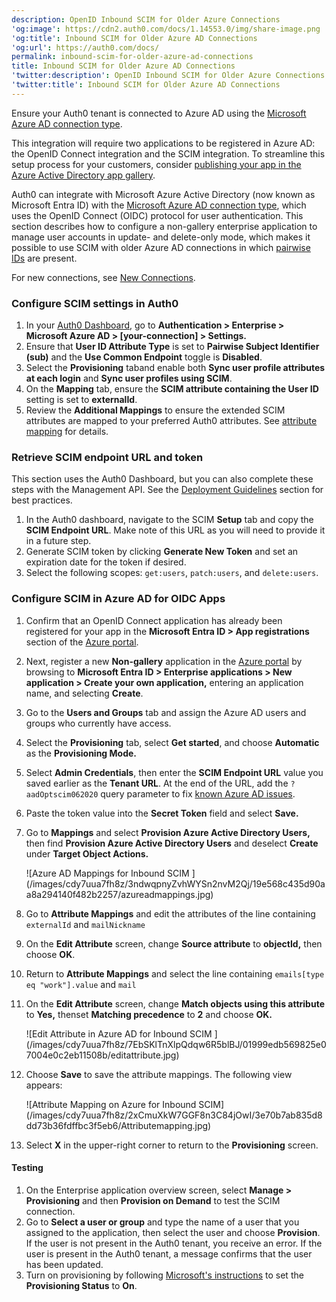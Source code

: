 ```yaml
---
description: OpenID Inbound SCIM for Older Azure Connections
'og:image': https://cdn2.auth0.com/docs/1.14553.0/img/share-image.png
'og:title': Inbound SCIM for Older Azure AD Connections
'og:url': https://auth0.com/docs/
permalink: inbound-scim-for-older-azure-ad-connections
title: Inbound SCIM for Older Azure AD Connections
'twitter:description': OpenID Inbound SCIM for Older Azure Connections
'twitter:title': Inbound SCIM for Older Azure AD Connections
---
```

<Card title="Before you start">

Ensure your Auth0 tenant is connected to Azure AD using the [Microsoft Azure AD connection type](/docs/authenticate/identity-providers/enterprise-identity-providers/azure-active-directory/v2).

This integration will require two applications to be registered in Azure AD: the OpenID Connect integration and the SCIM integration. To streamline this setup process for your customers, consider [publishing your app in the Azure Active Directory app gallery](https://learn.microsoft.com/en-us/azure/active-directory/develop/v2-howto-app-gallery-listing#step-6---submit-your-app).

</Card>

Auth0 can integrate with Microsoft Azure Active Directory (now known as Microsoft Entra ID) with the [Microsoft Azure AD connection type](/docs/authenticate/identity-providers/enterprise-identity-providers/azure-active-directory/v2), which uses the <Tooltip tip="OpenID: Open standard for authentication that allows applications to verify users' identities without collecting and storing login information." cta="View Glossary" href="/docs/glossary?term=OpenID">OpenID</Tooltip> Connect (OIDC) protocol for user authentication. This section describes how to configure a non-gallery enterprise application to manage user accounts in update- and delete-only mode, which makes it possible to use SCIM with older Azure AD connections in which [pairwise IDs](https://learn.microsoft.com/en-us/entra/identity-platform/id-token-claims-reference#use-claims-to-reliably-identify-a-user) are present.

For new connections, see [New Connections](/docs/authenticate/protocols/scim/inbound-scim-for-new-azure-ad-connections).

### Configure SCIM settings in Auth0

1. In your [Auth0 Dashboard](https://manage.auth0.com/#/), go to **Authentication > Enterprise > Microsoft Azure AD > [your-connection] > Settings.**
2. Ensure that **User ID Attribute Type** is set to **Pairwise Subject Identifier (sub)** and the **Use Common Endpoint** toggle is **Disabled**.
3. Select the **Provisioning** taband enable both **Sync user profile attributes at each login** and **Sync user profiles using SCIM**.
4. On the **Mapping** tab, ensure the **SCIM attribute containing the User ID** setting is set to **externalId**.
5. Review the **Additional Mappings** to ensure the extended SCIM attributes are mapped to your preferred Auth0 attributes. See [attribute mapping](/docs/authenticate/protocols/scim/configure-inbound-scim#attribute-mapping) for details.

### Retrieve SCIM endpoint URL and token

This section uses the <Tooltip tip="Auth0 Dashboard: Auth0's main product to configure your services." cta="View Glossary" href="/docs/glossary?term=Auth0+Dashboard">Auth0 Dashboard</Tooltip>, but you can also complete these steps with the <Tooltip tip="Management API: A product to allow customers to perform administrative tasks." cta="View Glossary" href="/docs/glossary?term=Management+API">Management API</Tooltip>. See the [Deployment Guidelines](/docs/authenticate/protocols/scim/configure-inbound-scim#deployment-guidelines) section for best practices.

1. In the Auth0 dashboard, navigate to the SCIM **Setup** tab and copy the **SCIM Endpoint URL**. Make note of this URL as you will need to provide it in a future step.
2. Generate SCIM token by clicking **Generate New Token** and set an expiration date for the token if desired.
3. Select the following scopes: `get:users`, `patch:users`, and `delete:users`.

### Configure SCIM in Azure AD for OIDC Apps

1. Confirm that an OpenID Connect application has already been registered for your app in the **Microsoft Entra ID > App registrations** section of the [Azure portal](https://portal.azure.com).
2. Next, register a new **Non-gallery** application in the [Azure portal](https://portal.azure.com) by browsing to **Microsoft Entra ID > Enterprise applications > New application > Create your own application,** entering an application name, and selecting **Create**.
3. Go to the **Users and Groups** tab and assign the Azure AD users and groups who currently have access.
4. Select the **Provisioning** tab, select **Get started**, and choose **Automatic** as the **Provisioning Mode.**
5. Select **Admin Credentials**, then enter the **SCIM Endpoint URL** value you saved earlier as the **Tenant URL**. At the end of the URL, add the `?aadOptscim062020` query parameter to fix [known Azure AD issues](https://learn.microsoft.com/en-us/entra/identity/app-provisioning/application-provisioning-config-problem-scim-compatibility).
6. Paste the token value into the **Secret Token** field and select **Save.**
7. Go to **Mappings** and select **Provision Azure Active Directory Users,** then find **Provision Azure Active Directory Users** and deselect **Create** under **Target Object Actions.**

   <Frame>![Azure AD Mappings for Inbound SCIM ](/images/cdy7uua7fh8z/3ndwqpnyZvhWYSn2nvM2Qj/19e568c435d90aa8a294140f482b2257/azureadmappings.jpg)</Frame>
8. Go to **Attribute Mappings** and edit the attributes of the line containing `externalId` and `mailNickname`
9. On the **Edit Attribute** screen, change **Source attribute** to **objectId,** then choose **OK**.
10. Return to **Attribute Mappings** and select the line containing `emails[type eq "work"].value` and `mail`
11. On the **Edit Attribute** screen, change **Match objects using this attribute** to **Yes,** thenset **Matching precedence** to **2** and choose **OK.**

    <Frame>![Edit Attribute in Azure AD for Inbound SCIM ](/images/cdy7uua7fh8z/7EbSKlTnXlpQdqw6R5blBJ/01999edb569825e07004e0c2eb11508b/editattribute.jpg)</Frame>
12. Choose **Save** to save the attribute mappings. The following view appears:

    <Frame>![Attribute Mapping on Azure for Inbound SCIM](/images/cdy7uua7fh8z/2xCmuXkW7GGF8n3C84jOwI/3e70b7ab835d8dd73b36fdffbc3f5eb6/Attributemapping.jpg)</Frame>
13. Select **X** in the upper-right corner to return to the **Provisioning** screen.

#### Testing

1. On the Enterprise application overview screen, select **Manage > Provisioning** and then **Provision on Demand** to test the SCIM connection.
2. Go to **Select a user or group** and type the name of a user that you assigned to the application, then select the user and choose **Provision**. If the user is not present in the Auth0 tenant, you receive an error. If the user is present in the Auth0 tenant, a message confirms that the user has been updated.
3. Turn on provisioning by following [Microsoft's instructions](https://learn.microsoft.com/en-us/entra/identity/app-provisioning/configure-automatic-user-provisioning-portal#provisioning-status) to set the **Provisioning Status** to **On**.
